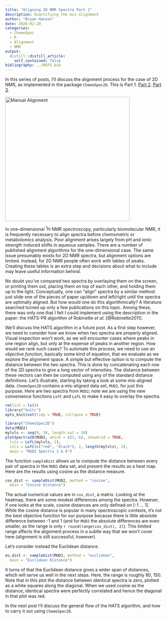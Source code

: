 ```yaml
---
title: "Aligning 2D NMR Spectra Part 1"
description: Quantifying the mis-alignment
author: "Bryan Hanson"
date: 2020-02-20
categories:
  - ChemoSpec
  - R
  - Alignment
  - NMR
output:
  distill::distill_article:
    self_contained: false
bibliography: ../REFS.bib
---
```




In this series of posts, I'll discuss the alignment process for the case of 2D NMR, as implemented in the package `ChemoSpec2D`. This is Part 1.  [Part 2](https://chemospec.org/2020/03/02/p9/). [Part 3](https://chemospec.org/2020/03/04/p10/).

<img src="../images/P8_Manual_Alignment.png" alt="Manual Alignment" style="width:400px;"/>

In one-dimensional $^1$H NMR spectroscopy, particularly biomolecular NMR, it is frequently necessary to align spectra before chemometric or metabolomics analysis.  Poor alignment arises largely from pH and ionic strength induced shifts in aqueous samples.  There are a number of published alignment algorithms for the one-dimensional case.  The same issue presumably exists for 2D NMR spectra, but alignment options are limited.  Instead, for 2D NMR people often work with tables of peaks.  Creating these tables is an extra step and decisions about what to include may leave useful information behind.

No doubt you've compared two spectra by overlaying them on the screen, or printing them out, placing them on top of each other, and holding them up to the light.  Conceptually, one can "align" spectra by a similar method: just slide one of the pieces of paper up/down and left/right until the spectra are optimally aligned.  But how would one do this algorithmically?  A literature searched turned up only a few publications on this topic. Among these, there was only one that I felt I could implement using the description in the paper: the HATS-PR algorithm of Robinette *et al.* [@Robinette2011].

We'll discuss the HATS algorithm in a future post.  As a first step however, we need to consider how we know when two spectra are properly aligned.  Visual inspection won't work, as we will encounter cases where peaks in one region align, but only at the expense of peaks in another region.  How would we rank such cases?  To automate this process, we need to use an *objective function*, basically some kind of equation, that we evaluate as we explore the alignment space. A simple but effective option is to compute the distance between the two spectra.  This is done by concatenating each row of the 2D spectra to give a long vector of intensities.  The distance between these vectors can then be computed using any of the standard distance definitions.  Let's illustrate, starting by taking a look at some mis-aligned data.  `ChemoSpec2D` contains a mis-aligned data set, `MUD2`, for just this purpose.  Here are two spectra from `MUD2`; note we are using the new convenience functions `LofC` and `LofL` to make it easy to overlay the spectra.

```r
rm(list = ls())
library("knitr")
opts_knit$set(tidy = TRUE, collapse = TRUE)
```

```r
library("ChemoSpec2D")
data(MUD2)
mylvls <- seq(0, 30, length.out = 10)
plotSpectra2D(MUD2, which = c(1, 6), showGrid = TRUE,
  lvls = LofL(mylvls, 2),
  cols = LofC(c("red", "black"), 2, length(mylvls), 2),
  main = "MUD2 Spectra 1 & 6")
```

The function `sampleDist` allows us to compute the distance between every pair of spectra in the `MUD2` data set, and present the results as a heat map.  Here are the results using cosine as the distance measure.

```r
cos_dist <- sampleDist(MUD2, method = "cosine",
  main = "Cosine Distance")
```

The actual numerical values are in `cos_dist`, a matrix.  Looking at the heatmap, there are some modest differences among the spectra. However, if one looks at the scale, cosine distances are only defined on [-1 ... 1].  While the cosine distance is popular in many spectroscopic contexts, it's not the best objective function for our purpose because there is little absolute difference between -1 and 1 (and for `MUD2` the absolute differences are even smaller, as the range is only `r round(range(cos_dist), 2)`).  This limited range affects the alignment process in a subtle way that we won't cover here (alignment is still successful, however).

Let's consider instead the Euclidean distance.

```r
eu_dist <- sampleDist(MUD2, method = "euclidean",
  main = "Euclidean Distance")
```

It turns of that the Euclidean distance gives a wider span of distances, which will serve us well in the next steps.  Here, the range is roughly 80, 150. Note that in this plot the distance between identical spectra is zero, plotted as a white squares along the diagonal.  When we used cosine as the distance, identical spectra were perfectly correlated and hence the diagonal in that plot was red.

In the next post I'll discuss the general flow of the HATS algorithm, and how to carry it out using `ChemoSpec2D`.
